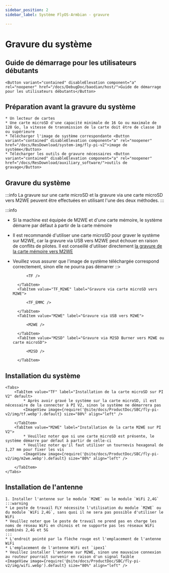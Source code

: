 ```yaml
---
sidebar_position: 2
sidebar_label: Système FlyOS-Armbian - gravure

---
```




# Gravure du système

## Guide de démarrage pour les utilisateurs débutants

    <Button variant="contained" disableElevation component="a" rel="noopener" href="/docs/DebugDoc/baodian/host/">Guide de démarrage pour les utilisateurs débutants</Button>

## Préparation avant la gravure du système

    * Un lecteur de cartes
    * Une carte microSD d'une capacité minimale de 16 Go ou maximale de 128 Go, la vitesse de transmission de la carte doit être de classe 10 ou supérieure
    * Télécharger l'image de système correspondante <Button variant="contained" disableElevation component="a" rel="noopener" href="/docs/ResDownload/system-img/fly-pi-v2">image de système</Button>
    * Télécharger les outils de gravure nécessaires <Button variant="contained" disableElevation component="a" rel="noopener" href="/docs/ResDownload/auxiliary_software/">outils de gravage</Button>

## Gravure du système

:::info
La gravure sur une carte microSD et la gravure via une carte microSD vers M2WE peuvent être effectuées en utilisant l'une des deux méthodes.
:::

:::info
* Si la machine est équipée de M2WE et d'une carte mémoire, le système démarre par défaut à partir de la carte mémoire
* Il est recommandé d'utiliser une carte microSD pour graver le système sur M2WE, car la gravure via USB vers M2WE peut échouer en raison de conflits de pilotes. Il est conseillé d'utiliser directement [la gravure de la carte mémoire vers M2WE](https://mellow-next.klipper.cn/docs/ProductDoc/SBC/fly-pi-v2/fly-os)
* Veuillez vous assurer que l'image de système téléchargée correspond correctement, sinon elle ne pourra pas démarrer
::>

    <Tabs>
        <TabItem value="TF" label="Gravure sur carte microSD" default>
            
            <TF />
            
        </TabItem>
        <TabItem value="TF_M2WE" label="Gravure via carte microSD vers M2WE">
            
            <TF_EMMC />

        </TabItem>
        <TabItem value="M2WE" label="Gravure via USB vers M2WE">
            
            <M2WE />

        </TabItem>
        <TabItem value="M2SD" label="Gravure via M2SD Burner vers M2WE ou carte microSD">
            
            <M2SD />

        </TabItem>
    </Tabs>



## Installation du système

    <Tabs>
        <TabItem value="TF" label="Installation de la carte microSD sur PI V2" default>
            * Après avoir gravé le système sur la carte microSD, il est nécessaire de la connecter à PI V2, sinon le système ne démarrera pas
            <ImageView image={require('@site/docs/ProductDoc/SBC/fly-pi-v2/img/tf.webp').default} size="80%" align="left" />  

        </TabItem>
        <TabItem value="M2WE" label="Installation de la carte M2WE sur PI V2">
            * Veuillez noter que si une carte microSD est présente, le système démarre par défaut à partir de celle-ci
            * Veuillez noter qu'il faut utiliser un tournevis hexagonal de 1,27 mm pour fixer les vis
            <ImageView image={require('@site/docs/ProductDoc/SBC/fly-pi-v2/img/m2we.webp').default} size="80%" align="left" />  

        </TabItem>
    </Tabs>

## Installation de l'antenne

    1. Installer l'antenne sur le module `M2WE` ou le module `WiFi 2,4G`
    :::warning
    * Le poste de travail FLY nécessite l'utilisation du module `M2WE` ou du module `WiFi 2,4G`, sans quoi il ne sera pas possible d'utiliser le WiFi
    * Veuillez noter que le poste de travail ne prend pas en charge les noms de réseau WiFi en chinois et ne supporte pas les réseaux WiFi combinés 2,4G et 5G
    :::
    * L'endroit pointé par la flèche rouge est l'emplacement de l'antenne WiFi
    * L'emplacement de l'antenne WiFi est `ipex1`
    * Veuillez installer l'antenne sur M2WE, sinon une mauvaise connexion au routeur pourrait survenir en raison d'un signal faible
    <ImageView image={require('@site/docs/ProductDoc/SBC/fly-pi-v2/img/wifi.webp').default} size="80%" align="left" /> 
